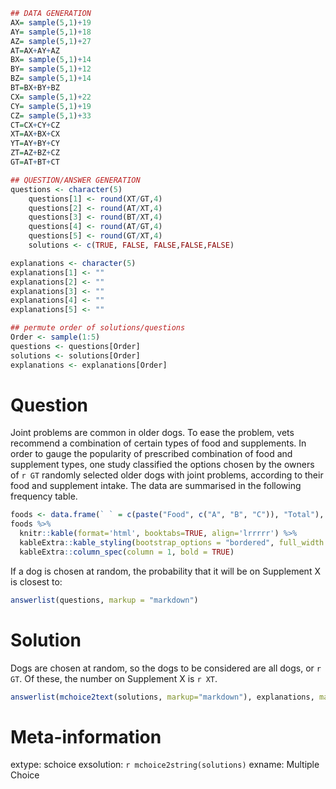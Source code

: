 ```r
## DATA GENERATION
AX= sample(5,1)+19
AY= sample(5,1)+18
AZ= sample(5,1)+27
AT=AX+AY+AZ
BX= sample(5,1)+14
BY= sample(5,1)+12
BZ= sample(5,1)+14
BT=BX+BY+BZ
CX= sample(5,1)+22
CY= sample(5,1)+19
CZ= sample(5,1)+33
CT=CX+CY+CZ
XT=AX+BX+CX
YT=AY+BY+CY
ZT=AZ+BZ+CZ
GT=AT+BT+CT

## QUESTION/ANSWER GENERATION
questions <- character(5)
    questions[1] <- round(XT/GT,4)
    questions[2] <- round(AT/XT,4)
    questions[3] <- round(BT/XT,4)
    questions[4] <- round(AT/GT,4)
    questions[5] <- round(GT/XT,4)
    solutions <- c(TRUE, FALSE, FALSE,FALSE,FALSE)

explanations <- character(5)
explanations[1] <- ""
explanations[2] <- ""
explanations[3] <- ""
explanations[4] <- ""
explanations[5] <- ""

## permute order of solutions/questions
Order <- sample(1:5)
questions <- questions[Order]
solutions <- solutions[Order]
explanations <- explanations[Order]  
```

Question
========

Joint problems are common in older dogs. To ease the problem, vets recommend a combination of certain types of food and supplements. In order to gauge the popularity of prescribed combination of food and supplement types, one study classified the options chosen by the owners of `r GT` randomly selected older dogs with joint problems, according to their food and supplement intake. The data are summarised in the following frequency table.

```r
foods <- data.frame(` ` = c(paste("Food", c("A", "B", "C")), "Total"), `Supplement X` = c(AX, BX, CX, XT), `Supplement Y` = c(AY, BY, CY, YT), `Supplement Z` = c(AZ, BZ, CZ, ZT), Total = c(AT, BT, CT, GT), check.names=FALSE)
foods %>%
  knitr::kable(format='html', booktabs=TRUE, align='lrrrrr') %>%
  kableExtra::kable_styling(bootstrap_options = "bordered", full_width = FALSE, position = "center") %>%
  kableExtra::column_spec(column = 1, bold = TRUE)
```

If a dog is chosen at random, the probability that it will be on Supplement X is closest to:

```r
answerlist(questions, markup = "markdown")
```

Solution
========

Dogs are chosen at random, so the dogs to be considered are all dogs, or `r GT`. Of these, the number on Supplement X is `r XT`.

```r
answerlist(mchoice2text(solutions, markup="markdown"), explanations, markup = "markdown")
```

Meta-information
================

extype: schoice
exsolution: `r mchoice2string(solutions)`
exname: Multiple Choice

